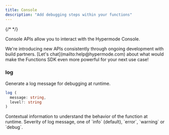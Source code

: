 ```yaml
---
title: Console
description: "Add debugging steps within your functions"
---
```


{/* <!-- vale Google.Headings = NO --> */}

Console APIs allow you to interact with the Hypermode Console.

<Tip>
  We're introducing new APIs consistently through ongoing development with build
  partners. [Let's chat](mailto:help@hypermode.com) about what would make the
  Functions SDK even more powerful for your next use case!
</Tip>

### log

Generate a log message for debugging at runtime.

```ts
log (
  message: string,
  level?: string
)
```

<ResponseField name="message" type="string" required>
  Contextual information to understand the behavior of the function at runtime.
</ResponseField>

<ResponseField name="level" type="string">
  Severity of log message, one of `info` (default), `error`, `warning` or
  `debug`.
</ResponseField>
